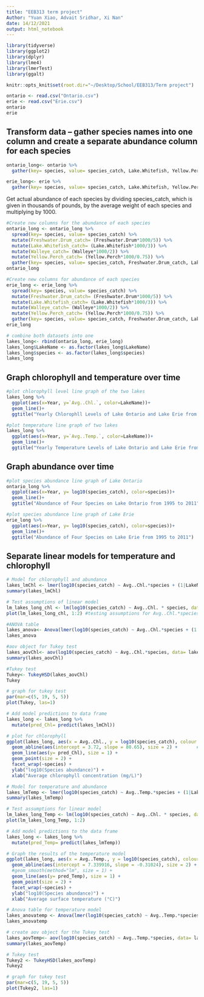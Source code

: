 ```yaml
---
title: "EEB313 term project"
Author: "Yuan Xiao, Advait Sridhar, Xi Nan"
date: 14/12/2021
output: html_notebook
---
```


```r
library(tidyverse)
library(ggplot2)
library(dplyr)
library(lme4)
library(lmerTest)
library(ggalt)
```

```r
knitr::opts_knit$set(root.dir="~/Desktop/School/EEB313/Term project")
```

```r
ontario <- read.csv("Ontario.csv")
erie <- read.csv("Erie.csv")
ontario
erie
```

## Transform data -- gather species names into one column and create a separate abundance column for each species ##
```r
ontario_long<- ontario %>%
  gather(key= species, value= species_catch, Lake.Whitefish, Yellow.Perch, Freshwater.Drum, Walleye) 

erie_long<- erie %>%
  gather(key= species, value= species_catch, Lake.Whitefish, Yellow.Perch, Freshwater.Drum, Walleye) 
```

Get actual abundance of each species by dividing species_catch, which is given in thousands of pounds, by the average weight of each species and multiplying by 1000.
```r
#Create new columns for the abundance of each species
ontario_long <- ontario_long %>%
  spread(key= species, value= species_catch) %>%
  mutate(Freshwater.Drum_catch= (Freshwater.Drum*1000/5)) %>%
  mutate(Lake.Whitefish_catch= (Lake.Whitefish*1000/3)) %>%
  mutate(Walleye_catch= (Walleye*1000/2)) %>%
  mutate(Yellow.Perch_catch= (Yellow.Perch*1000/0.75)) %>%
  gather(key= species, value= species_catch, Freshwater.Drum_catch, Lake.Whitefish_catch, Walleye_catch, Yellow.Perch_catch)
ontario_long
```

```r
#Create new columns for abundance of each species
erie_long <- erie_long %>%
  spread(key= species, value= species_catch) %>%
  mutate(Freshwater.Drum_catch= (Freshwater.Drum*1000/5)) %>%
  mutate(Lake.Whitefish_catch= (Lake.Whitefish*1000/3)) %>%
  mutate(Walleye_catch= (Walleye*1000/2)) %>%
  mutate(Yellow.Perch_catch= (Yellow.Perch*1000/0.75)) %>%
  gather(key= species, value= species_catch, Freshwater.Drum_catch, Lake.Whitefish_catch, Walleye_catch, Yellow.Perch_catch)
erie_long
```

```r
# combine both datasets into one 
lakes_long<- rbind(ontario_long, erie_long) 
lakes_long$LakeName <- as.factor(lakes_long$LakeName)
lakes_long$species <- as.factor(lakes_long$species)
lakes_long
```

## Graph chlorophyll and temperature over time ##
```r
#plot chlorophyll level line graph of the two lakes
lakes_long %>% 
  ggplot(aes(x=Year, y=`Avg..Chl.`, color=LakeName))+
  geom_line()+
  ggtitle("Yearly Chlorophll Levels of Lake Ontario and Lake Erie from 1995 to 2011")

#plot temperature line graph of two lakes 
lakes_long %>% 
  ggplot(aes(x=Year, y=`Avg..Temp.`, color=LakeName))+
  geom_line()+
  ggtitle("Yearly Temperature Levels of Lake Ontario and Lake Erie from 1995 to 2011")
```

## Graph abundance over time ##

```r
#plot species abundance line graph of Lake Ontario
ontario_long %>% 
  ggplot(aes(x=Year, y= log10(species_catch), color=species))+
  geom_line()+
  ggtitle("Abundance of Four Species on Lake Ontario from 1995 to 2011")

#plot species abundance line graph of Lake Erie
erie_long %>% 
  ggplot(aes(x=Year, y= log10(species_catch), color=species))+
  geom_line()+
  ggtitle("Abundance of Four Species on Lake Erie from 1995 to 2011")  
```


## Separate linear models for temperature and chlorophyll ##

```r
# Model for chlorophyll and abundance
lakes_lmChl <- lmer(log10(species_catch) ~ Avg..Chl.*species + (1|LakeName), data= lakes_long, REML=FALSE)
summary(lakes_lmChl)
```

```r
# Test assumptions of linear model
lm_lakes_long_chl <- lm(log10(species_catch) ~ Avg..Chl. * species, data = lakes_long) #creating linear model with lm() because plot function doesn't work on lmer objects
plot(lm_lakes_long_chl, 1:2) #testing assumptions for Avg..Chl.*species interaction
```

```r
#ANOVA table
lakes_anova<- Anova(lmer(log10(species_catch) ~ Avg..Chl.*species + (1|LakeName), data= lakes_long), type=3)
lakes_anova
```

```r
#aov object for Tukey test
lakes_aovChl<- aov(log10(species_catch) ~ Avg..Chl.*species, data= lakes_long)
summary(lakes_aovChl)
```

```r
#Tukey test
Tukey<- TukeyHSD(lakes_aovChl)
Tukey
```

```r
# graph for tukey test
par(mar=c(5, 19, 5, 5))
plot(Tukey, las=1)
```

```r
# Add model predictions to data frame
lakes_long <- lakes_long %>%
  mutate(pred_Chl= predict(lakes_lmChl))

# plot for chlorophyll
ggplot(lakes_long, aes(x = Avg..Chl., y = log10(species_catch), colour = species)) +
  geom_abline(aes(intercept = 3.72, slope = 80.65), size = 2) +       # Add the intercept and estimate for chlorophyll from the model
  geom_line(aes(y= pred_Chl), size = 1) +
  geom_point(size = 2) + 
  facet_wrap(~species) +
  ylab("log10(Species abundance)") +
  xlab("Average chlorophyll concentration (mg/L)")
```

```r
# Model for temperature and abundance
lakes_lmTemp <- lmer(log10(species_catch) ~ Avg..Temp.*species + (1|LakeName), data= lakes_long, REML=FALSE)
summary(lakes_lmTemp)
```

```r
# Test assumptions for linear model
lm_lakes_long_Temp <- lm(log10(species_catch) ~ Avg..Chl. * species, data = lakes_long) #creating linear model with lm() because plot function doesn't work on lmer objects
plot(lm_lakes_long_Temp, 1:2) 
```

```r
# Add model predictions to the data frame
lakes_long <- lakes_long %>%
  mutate(pred_Temp= predict(lakes_lmTemp))

# Graph the results of the temperature model
ggplot(lakes_long, aes(x = Avg..Temp., y = log10(species_catch), colour = species)) +
  geom_abline(aes(intercept = 7.339916, slope = -0.31024), size = 2) +       
  #geom_smooth(method="lm", size = 1) +
  geom_line(aes(y= pred_Temp), size = 1) +
  geom_point(size = 2) + 
  facet_wrap(~species) +
  ylab("log10(Species abundance)") +
  xlab("Average surface temperature (°C)")
```

```r
# Anova table for temperature model 
lakes_anovatemp <- Anova(lmer(log10(species_catch) ~ Avg..Temp.*species + (1|LakeName), data= lakes_long), type=3)
lakes_anovatemp
```

```r
# create aov object for the Tukey test
lakes_aovTemp<- aov(log10(species_catch) ~ Avg..Temp.*species, data= lakes_long)
summary(lakes_aovTemp)
```

```r
# Tukey test
Tukey2 <- TukeyHSD(lakes_aovTemp)
Tukey2
```

```r
# graph for tukey test
par(mar=c(5, 19, 5, 5))
plot(Tukey2, las=1)
```




